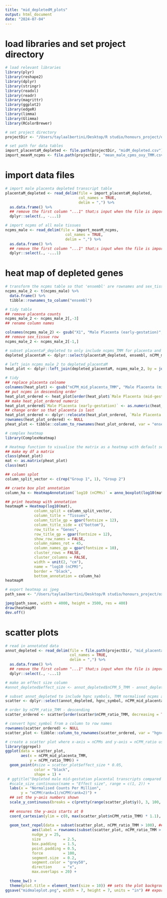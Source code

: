 ```yaml
---
title: "mid_depletedM_plots"
output: html_document
date: "2024-07-04"
---
```


# load libraries and set project directory 
```r
# load relevant libraries 
library(plyr)
library(reshape2)
library(dplyr)
library(stringr)
library(readxl)
library(readr)
library(magrittr)
library(ggplot2)
library(edgeR)
library(limma)
library(Glimma)
library(RColorBrewer)

# set project directory
projectDir <- "/Users/taylaalbertini/Desktop/R studio/honours_project/oxygen_threshold/rawData"

# set path for data tables 
import_placentaM_depleted <- file.path(projectDir, "midM_depleted.csv")
import_meanM_ncpms <- file.path(projectDir, "mean_male_cpms_oxy_TMM.csv")
```

# import data files
```r
# import male placenta depleted transcript table
placentaM_depleted <- read_delim(file = import_placentaM_depleted,
                                 col_names = TRUE,
                                 delim = ",") %>%
  as.data.frame() %>%
  ## remove the first column "...1" that;s input when the file is imported
  dplyr::select(., -...1)

# import ncpms of all male tissues
ncpms_male <- read_delim(file = import_meanM_ncpms,
                           col_names = TRUE,
                           delim = ",") %>%
  as.data.frame() %>%
  ## remove the first column "...1" that;s input when the file is imported
  dplyr::select(., -...1)
```

# heat map of depleted genes
```r
# transform the ncpms table so that 'ensembl' are rownames and sex_tissue are columns with ncpms
ncpms_male_2 <- t(ncpms_male) %>%
  data.frame() %>%
  tibble::rownames_to_column("ensembl")

# tidy table
## remove placenta counts
ncpms_male_2 <- ncpms_male_2[,-3]
## rename column names

colnames(ncpms_male_2) <- gsub("X1", "Male Placenta (early-gestation)", colnames(ncpms_male_2))
## remove sex_tissue row
ncpms_male_2 <- ncpms_male_2[-1,]

# subset placentaF_depleted to only include ncpms_TMM for placenta and corresponding ensembl IDs
depleted_placentaM <- dplyr::select(placentaM_depleted, ensembl, nCPM_mid_placenta_TMM)

# left join ncpms_male_2 to depleted_placentaM
heat_plot <- dplyr::left_join(depleted_placentaM, ncpms_male_2, by = join_by(ensembl))

# tidy 
## replace placenta colname 
colnames(heat_plot) <- gsub("nCPM_mid_placenta_TMM", "Male Placenta (mid-gestation)", colnames(heat_plot))
## put ncpms in descending order
heat_plot_ordered <- heat_plot[order(heat_plot$`Male Placenta (mid-gestation)`, decreasing = TRUE),]
## make heat_plot_ordered numeric
heat_plot_ordered$`Male Placenta (early-gestation)` <- as.numeric(heat_plot_ordered$`Male Placenta (early-gestation)`)
## change order so that placenta is last
heat_plot_ordered <- dplyr::relocate(heat_plot_ordered, `Male Placenta (mid-gestation)`, .after = `Male Placenta (early-gestation)`)
rownames(heat_plot_ordered) <- NULL
pheat_plot <- tibble::column_to_rownames(heat_plot_ordered, var = "ensembl")

# complex heatmap
library(ComplexHeatmap)

# Heatmap function to visualise the matrix as a heatmap with default settings
## make my df a matrix
class(pheat_plot)
mat <- as.matrix(pheat_plot)
class(mat)

## column splot
column_split_vector <- c(rep("Group 1", 1), "Group 2")

## craete box plot annotation
column_ha <- HeatmapAnnotation(`log10 (nCPMs)` = anno_boxplot(log10(mat), which = c("column"), height = unit(4, "cm")))

## print heatmap with annotation
heatmapM = Heatmap(log10(mat), 
             column_split = column_split_vector,
             column_title = "Tissues", 
             column_title_gp = gpar(fontsize = 12),
             column_title_side = c("bottom"),
             row_title = "Genes", 
             row_title_gp = gpar(fontsize = 12),
             show_row_names = FALSE,
             column_names_rot = 45,
             column_names_gp = gpar(fontsize = 10),
             cluster_rows = FALSE,
             cluster_columns = FALSE,
             width = unit(2, "cm"),
             name = "log10 (nCPM)",
             border = "black",
             bottom_annotation = column_ha)
heatmapM

# export heatmap as jpeg 
path_save <- "/Users/taylaalbertini/Desktop/R studio/honours_project/oxygen_threshold/analysis/heatmaps/midM_depleted_heatmap.jpeg"

jpeg(path_save, width = 4000, height = 3500, res = 400)
draw(heatmapM)
dev.off()
```

# scatter plots
```r
# read in annotated data
annot_depleted <- read_delim(file = file.path(projectDir, "mid_placentaM_depleted_annotated.csv"),
                             col_names = TRUE,
                             delim = ",") %>%
  as.data.frame() %>%
  ## remove the first column "...1" that;s input when the file is imported
  dplyr::select(., -...1)

# make an effect size column
#annot_depleted$effect_size <- annot_depleted$nCPM_5_TMM - annot_depleted$nCPM_placenta_TMM

# subset annot_depleted to include hgnc symbols, TMM normalised ncpms and nCPM_ratio_TMM
scatter <- dplyr::select(annot_depleted, hgnc_symbol, nCPM_mid_placenta_TMM, nCPM_ratio_TMM)

# order by nCPM_ratio_TMM - descending 
scatter_ordered <- scatter[order(scatter$nCPM_ratio_TMM, decreasing = TRUE),]

# convert hgnc_symbol from a column to row names 
rownames(scatter_ordered) <- NULL
scatter_plot <- tibble::column_to_rownames(scatter_ordered, var = "hgnc_symbol")

# create a scatter plot where x-axis = nCPMs and y-axis = nCPM_ratio using ggplot2
library(ggrepel)
ggplot(data = scatter_plot,
       aes(x = nCPM_mid_placenta_TMM,
           y = nCPM_ratio_TMM)) +
  geom_point(#size = scatter_plot$effect_size * 0.05,
             color = "black",
             shape = 1) +
 # ggtitle("Depleted male mid-gestation placental transcripts compared with early-gestation") +
  #scale_size_continuous(name = "Effect size", range = c(1, 2)) +
  labs(x = "Normalised Counts Per Million", 
       y = "nCPM(rank=1)/nCPM(rank=2)") +
  ## set the y-axis numbers shown
  scale_y_continuous(breaks = c(pretty(range(scatter_plot$y)), 3, 100, 200, 300)) +
  
  ## ensures the y-axis starts at 0
  coord_cartesian(ylim = c(0, max(scatter_plot$nCPM_ratio_TMM) * 1.1), expand = FALSE) +
  
  geom_text_repel(data = subset(scatter_plot, nCPM_ratio_TMM > 100), ## annotates/labels the ten-greatest nCPM ratio genes 
            aes(label = rownames(subset(scatter_plot, nCPM_ratio_TMM > 100))),
            nudge_y = 25,
            size          = 2.5,
            box.padding   = 1.5,
            point.padding = 0.5,
            force         = 100,
            segment.size  = 0.2,
            segment.color = "grey50",
            direction     = "x",
            max.overlaps = 20) +
  
  theme_bw() + 
  theme(plot.title = element_text(size = 10)) ## sets the plot background theme to black and white
ggsave("midmaleplot.png", width = 7, height = 7, units = "in") ## exported the last graph printed
```

